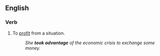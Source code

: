 ==English==

===Verb===
{{en-verb|takes advantage|taking advantage|took advantage|taken advantage}}

# {{intransitive}} To [[profit]] from a situation.
#:''She '''took advantage''' of the economic crisis to exchange some money.''